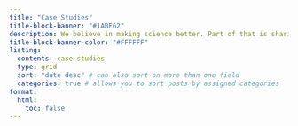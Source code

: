 ```yaml
---
title: "Case Studies"
title-block-banner: "#1ABE62"
description: We believe in making science better. Part of that is sharing what we do with the wider public. 
title-block-banner-color: "#FFFFFF"
listing:
  contents: case-studies 
  type: grid 
  sort: "date desc" # can also sort on more than one field
  categories: true # allows you to sort posts by assigned categories
format:
  html:
    toc: false
---
```

